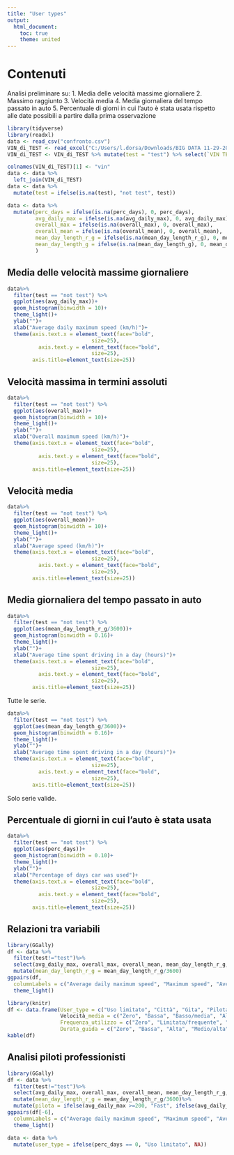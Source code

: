 ---
title: "User types"
output:
  html_document:
    toc: true
    theme: united
---
# Contenuti  
  
Analisi preliminare su:
1. Media delle velocità massime giornaliere
2. Massimo raggiunto
3. Velocità media
4. Media giornaliera del tempo passato in auto
5. Percentuale di giorni in cui l'auto è stata usata rispetto alle date possibili a partire dalla prima osservazione
   

```{r setup, include = FALSE}
library(tidyverse)
library(readxl)
data <- read_csv("confronto.csv")
VIN_di_TEST <- read_excel("C:/Users/l.dorsa/Downloads/BIG DATA 11-29-2021/VIN di TEST.xlsx")
VIN_di_TEST <- VIN_di_TEST %>% mutate(test = "test") %>% select(`VIN TEST`, test)

colnames(VIN_di_TEST)[1] <- "vin"
data <- data %>%
  left_join(VIN_di_TEST)
data <- data %>%
  mutate(test = ifelse(is.na(test), "not test", test))
```

```{r setup_NA, include = FALSE}
data <- data %>%
  mutate(perc_days = ifelse(is.na(perc_days), 0, perc_days),
         avg_daily_max = ifelse(is.na(avg_daily_max), 0, avg_daily_max),
         overall_max = ifelse(is.na(overall_max), 0, overall_max),
         overall_mean = ifelse(is.na(overall_mean), 0, overall_mean),
         mean_day_length_r_g = ifelse(is.na(mean_day_length_r_g), 0, mean_day_length_r_g),
         mean_day_length_g = ifelse(is.na(mean_day_length_g), 0, mean_day_length_g)
         )
```

##  Media delle velocità massime giornaliere
  
```{r setup_avg_daily_max, fig.height=15, fig.width=25, echo=FALSE, message=FALSE, warning=FALSE} 

data%>%
  filter(test == "not test") %>%
  ggplot(aes(avg_daily_max))+
  geom_histogram(binwidth = 10)+
  theme_light()+
  ylab("")+
  xlab("Average daily maximum speed (km/h)")+ 
  theme(axis.text.x = element_text(face="bold", 
                           size=25),
          axis.text.y = element_text(face="bold",
                           size=25),
        axis.title=element_text(size=25))
```


##  Velocità massima in termini assoluti
  
```{r setup_overall_max, fig.height=15, fig.width=25, echo=FALSE, message=FALSE, warning=FALSE} 
data%>%
  filter(test == "not test") %>%
  ggplot(aes(overall_max))+
  geom_histogram(binwidth = 10)+
  theme_light()+
  ylab("")+
  xlab("Overall maximum speed (km/h)")+ 
  theme(axis.text.x = element_text(face="bold", 
                           size=25),
          axis.text.y = element_text(face="bold",
                           size=25),
        axis.title=element_text(size=25))
```

##  Velocità media
   
```{r setup_overall_mean, fig.height=15, fig.width=25, echo=FALSE, message=FALSE, warning=FALSE} 
data%>%
  filter(test == "not test") %>%
  ggplot(aes(overall_mean))+
  geom_histogram(binwidth = 10)+
  theme_light()+
  ylab("")+
  xlab("Average speed (km/h)")+ 
  theme(axis.text.x = element_text(face="bold", 
                           size=25),
          axis.text.y = element_text(face="bold",
                           size=25),
        axis.title=element_text(size=25))
```

##  Media giornaliera del tempo passato in auto
   
```{r setup_mean_day_length_r_g, fig.height=15, fig.width=25, echo=FALSE, message=FALSE, warning=FALSE} 
data%>%
  filter(test == "not test") %>%
  ggplot(aes(mean_day_length_r_g/3600))+
  geom_histogram(binwidth = 0.16)+
  theme_light()+
  ylab("")+
  xlab("Average time spent driving in a day (hours)")+ 
  theme(axis.text.x = element_text(face="bold", 
                           size=25),
          axis.text.y = element_text(face="bold",
                           size=25),
        axis.title=element_text(size=25))
```

Tutte le serie. 

```{r setup_mean_day_length_g, fig.height=15, fig.width=25, echo=FALSE, message=FALSE, warning=FALSE} 
data%>%
  filter(test == "not test") %>%
  ggplot(aes(mean_day_length_g/3600))+
  geom_histogram(binwidth = 0.16)+
  theme_light()+
  ylab("")+
  xlab("Average time spent driving in a day (hours)")+ 
  theme(axis.text.x = element_text(face="bold", 
                           size=25),
          axis.text.y = element_text(face="bold",
                           size=25),
        axis.title=element_text(size=25))
```

Solo serie valide.
  
##  Percentuale di giorni in cui l'auto è stata usata
   
```{r setup_perc_days, fig.height=15, fig.width=25, echo=FALSE, message=FALSE, warning=FALSE} 
data%>%
  filter(test == "not test") %>%
  ggplot(aes(perc_days))+
  geom_histogram(binwidth = 0.10)+
  theme_light()+
  ylab("")+
  xlab("Percentage of days car was used")+ 
  theme(axis.text.x = element_text(face="bold", 
                           size=25),
          axis.text.y = element_text(face="bold",
                           size=25),
        axis.title=element_text(size=25))
```

##  Relazioni tra variabili  
```{r pairs, fig.height=15, fig.width=25, echo=FALSE, message=FALSE, warning=FALSE} 
library(GGally)
df <- data %>% 
  filter(test!="test")%>%
  select(avg_daily_max, overall_max, overall_mean, mean_day_length_r_g, perc_days) %>%
  mutate(mean_day_length_r_g = mean_day_length_r_g/3600)
ggpairs(df, 
  columnLabels = c("Average daily maximum speed", "Maximum speed", "Average speed", "Average time spent driving in a day", "Percentage of days car was used"))+
  theme_light()
```

```{r user_types, fig.height=15, fig.width=25, echo=FALSE, message=FALSE, warning=FALSE}
library(knitr)
df <- data.frame(User_type = c("Uso limitato", "Città", "Gita", "Pilota professionista"), Velocità_massima = c("Zero", "Bassa", "Media", "Alta"), 
                 Velocità_media = c("Zero", "Bassa", "Basso/media", "Alta"),
                 Frequenza_utilizzo = c("Zero", "Limitata/frequente", "Limitata/frequente", "Frequente"), 
                 Durata_guida = c("Zero", "Bassa", "Alta", "Medio/alta"))
kable(df)

```
##  Analisi piloti professionisti
```{r pairs_2, fig.height=15, fig.width=25, echo=FALSE, message=FALSE, warning=FALSE} 
library(GGally)
df <- data %>% 
  filter(test!="test")%>%
  select(avg_daily_max, overall_max, overall_mean, mean_day_length_r_g, perc_days) %>%
  mutate(mean_day_length_r_g = mean_day_length_r_g/3600)%>%
  mutate(pilota = ifelse(avg_daily_max >=200, "Fast", ifelse(avg_daily_max < 100, "Slow", "Average")))
ggpairs(df[-6], 
  columnLabels = c("Average daily maximum speed", "Maximum speed", "Average speed", "Average time spent driving in a day", "Percentage of days car was used"), aes(color =df$pilota))+
  theme_light()
```

```{r setup_types}
data <- data %>%
  mutate(user_type = ifelse(perc_days == 0, "Uso limitato", NA))
```